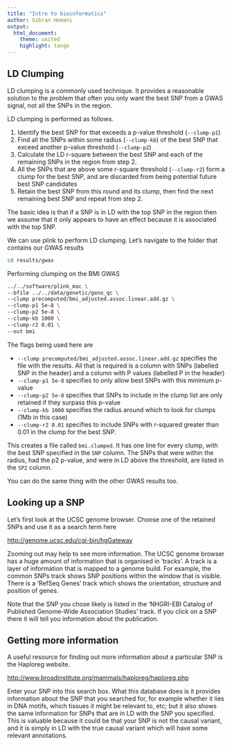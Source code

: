 ```yaml
---
title: "Intro to bioinformatics"
author: Gibran Hemani
output: 
  html_document:
    theme: united
    highlight: tango
---
```


## LD Clumping

LD clumping is a commonly used technique. It provides a reasonable solution to the problem that often you only want the best SNP from a GWAS signal, not all the SNPs in the region.

LD clumping is performed as follows.

1. Identify the best SNP for that exceeds a p-value threshold (`--clump-p1`)
2. Find all the SNPs within some radius (`--clump-kb`) of the best SNP that exceed another p-value threshold (`--clump-p2`)
3. Calculate the LD r-square between the best SNP and each of the remaining SNPs in the region from step 2.
4. All the SNPs that are above some r-square threshold (`--clump-r2`) form a clump for the best SNP, and are discarded from being potential future best SNP candidates
5. Retain the best SNP from this round and its clump, then find the next remaining best SNP and repeat from step 2.

The basic idea is that if a SNP is in LD with the top SNP in the region then we assume that it only appears to have an effect because it is associated with the top SNP.

We can use plink to perform LD clumping. Let's navigate to the folder that contains our GWAS results

```bash
cd results/gwas
```

Performing clumping on the BMI GWAS

```bash
../../software/plink_mac \
--bfile ../../data/genetic/geno_qc \
--clump precomputed/bmi_adjusted.assoc.linear.add.gz \
--clump-p1 5e-8 \
--clump-p2 5e-8 \
--clump-kb 1000 \
--clump-r2 0.01 \
--out bmi
```

The flags being used here are

- `--clump precomputed/bmi_adjusted.assoc.linear.add.gz` specifies the file with the results. All that is required is a column with SNPs (labelled SNP in the header) and a column with P values (labelled P in the header)
- `--clump-p1 5e-8` specifies to only allow best SNPs with this minimum p-value
- `--clump-p2 5e-8` specifies that SNPs to include in the clump list are only retained if they surpass this p-value
- `--clump-kb 1000` specifies the radius around which to look for clumps (1Mb in this case)
- `--clump-r2 0.01` specifies to include SNPs with r-squared greater than 0.01 in the clump for the best SNP.

This creates a file called `bmi.clumped`. It has one line for every clump, with the best SNP specified in the `SNP` column. The SNPs that were within the radius, had the p2 p-value, and were in LD above the threshold, are listed in the `SP2` column.

You can do the same thing with the other GWAS results too.


## Looking up a SNP

Let's first look at the UCSC genome browser. Choose one of the retained SNPs and use it as a search term here

[http://genome.ucsc.edu/cgi-bin/hgGateway](http://genome.ucsc.edu/cgi-bin/hgGateway)

Zooming out may help to see more information. The UCSC genome browser has a huge amount of information that is organised in 'tracks'. A track is a layer of information that is mapped to a genome build. For example, the common SNPs track shows SNP positions within the window that is visible. There is a 'RefSeq Genes' track which shows the orientation, structure and position of genes.

Note that the SNP you chose likely is listed in the 'NHGRI-EBI Catalog of Published Genome-Wide Association Studies' track. If you click on a SNP there it will tell you information about the publication.


## Getting more information

A useful resource for finding out more information about a particular SNP is the Haploreg website.

[http://www.broadinstitute.org/mammals/haploreg/haploreg.php](http://www.broadinstitute.org/mammals/haploreg/haploreg.php)

Enter your SNP into this search box. What this database does is it provides information about the SNP that you searched for, for example whether it lies in DNA motifs, which tissues it might be relevant to, etc; but it also shows the same information for SNPs that are in LD with the SNP you specified. This is valuable because it could be that your SNP is not the causal variant, and it is simply in LD with the true causal variant which will have some relevant annotations.
